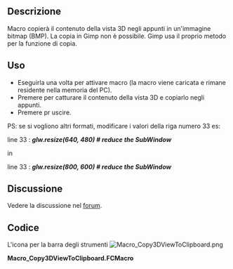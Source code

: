 <languages/>
{{Macro/it
|Name=Macro Copy3DViewToClipboard
|Translate=Copia la vista 3D negli appunti
|Icon=Macro_Copy3DViewToClipboard.png
|Description=|La macro copierà il contenuto della vista 3D negli appunti in un'immagine bitmap (BMP).<br/>La copia in Gimp non è possibile. Gimp usa il proprio metodo per la funzione di copia.
|Author=Mario52
|Version=00.01
|Date=2016-09-14
|FCVersion= <=0.17
|Download=[https://www.freecadweb.org/wiki/images/8/84/Macro_Copy3DViewToClipboard.png ToolBar Icon]
|SeeAlso=[[Image:Snip.png|24px]]<br/>[[Macro Screen Wiki|Macro Screen Wiki]] [[Image:Macro_Screen_Wiki.png|24px]]
|Shortcut=G, Q
}}

<span id="Description"></span>
==Descrizione==

Macro copierà il contenuto della vista 3D negli appunti in un'immagine bitmap (BMP). La copia in Gimp non è possibile. Gimp usa il proprio metodo per la funzione di copia. 

{{Codeextralink|https://gist.githubusercontent.com/mario52a/f5c3738f858f7b058897c6c235232cbe/raw/a10bc3b8789badc1e405541d4697d7286d9f0fd3/Macro_Copy3DViewToClipboard.FCMacro}}

<span id="How_To_Use"></span>
==Uso==

*Eseguirla una volta per attivare macro (la macro viene caricata e rimane residente nella memoria del PC).
*Premere {{KEY|G}} per catturare il contenuto della vista 3D e copiarlo negli appunti.
*Premere {{KEY|Q}} pr uscire.

PS: se si vogliono altri formati, modificare i valori della riga numero 33 es:

line 33 : '''''glw.resize(640, 480)                                    # reduce the SubWindow'''''

in

line 33 : '''''glw.resize(800, 600)                                    # reduce the SubWindow'''''

<span id="Discussion"></span>
==Discussione==

Vedere la discussione nel [http://forum.freecadweb.org/viewtopic.php?f=3&t=16731 forum].

<span id="Code"></span>
==Codice==

L'icona per la barra degli strumenti  [[File:Macro_Copy3DViewToClipboard.png]]


'''Macro_Copy3DViewToClipboard.FCMacro'''

{{MacroCode|code=
# -*- coding: utf-8 -*-
import PySide
from PySide.QtGui import *
from PySide import QtGui ,QtCore
from PySide import QtOpenGL
#from gimpfu import *
 
__title__   = "Macro_Copy3DViewToClipboard"
__author__  = "Mario52"
__url__     = "http://www.freecadweb.org/index-fr.html"
__version__ = "00.01"
__date__    = "14/09/2016"
           
class ViewObserver:
    print "run FCGrab .."
 
    def logPosition(self, info):
        import tempfile
        import os
        from PySide import QtGui
 
        pos = info["Key"]
        if pos.upper() == "G":
            pos = ""
           
            mw=Gui.getMainWindow()
            gl=mw.findChildren(QtOpenGL.QGLWidget)
            glw=gl[0] # just use the first element
 
            originalsize = glw.size()                               # originalsize SubWindow
            print "originalsize : ",originalsize.width(),", ", originalsize.height()
 
            glw.resize(640, 480)                                    # reduce the SubWindow
            glw.show()
            Gui.SendMsgToActiveView("ViewFit")
            print "resize in : ",glw.frameGeometry().width()," ",glw.frameGeometry().height()
 
            i=glw.grabFrameBuffer()
            cb=QtGui.qApp.clipboard()
            cb.setImage(i)
            glw.resize(originalsize.width(), originalsize.height()) # restore originalsize SubWindow
            print "Grab"
 
        if (pos.upper() == "Q"):
            v.removeEventCallback("SoKeyboardEvent",c)
            print "End FCGrab"
 
 
v=Gui.activeDocument().activeView()
o = ViewObserver()
c = v.addEventCallback("SoKeyboardEvent",o.logPosition)

}}
{{clear}}